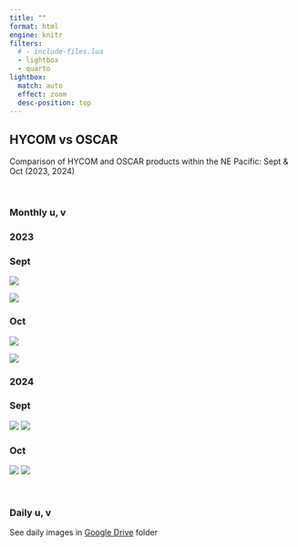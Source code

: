 ```yaml
---
title: ""
format: html
engine: knitr
filters:
  # - include-files.lua
  - lightbox
  - quarto
lightbox: 
  match: auto
  effect: zoom
  desc-position: top
---
```



## HYCOM vs OSCAR

Comparison of HYCOM and OSCAR products within the NE Pacific: Sept & Oct (2023, 2024)

<br>

### Monthly u, v

::: {.panel-tabset}

### 2023

::: {.panel-tabset}
### Sept
![](docs/images/hycom_vs_oscar_enpac_plots_u_Sep_2023.png){group="sst-clims"}

![](docs/images/hycom_vs_oscar_enpac_plots_v_Sep_2023.png){group="sst-clims"}


### Oct
![](docs/images/hycom_vs_oscar_enpac_plots_u_Oct_2023.png){group="sst-clims"}

![](docs/images/hycom_vs_oscar_enpac_plots_v_Oct_2023.png){group="sst-clims"}

:::

### 2024

::: {.panel-tabset}
### Sept
![](docs/images/hycom_vs_oscar_enpac_plots_u_Sep_2024.png){group="sst-clims"}
![](docs/images/hycom_vs_oscar_enpac_plots_v_Sep_2024.png){group="sst-clims"}

### Oct
![](docs/images/hycom_vs_oscar_enpac_plots_u_Oct_2024.png){group="sst-clims"}
![](docs/images/hycom_vs_oscar_enpac_plots_v_Oct_2024.png){group="sst-clims"}

:::

:::

<br>

### Daily u, v
See daily images in [Google Drive](https://drive.google.com/drive/folders/1F3Dr_OemqUZZ05ja5QyXV3e8b3AdLpUe) folder
